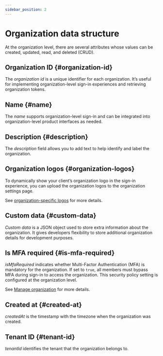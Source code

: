 ```yaml
---
sidebar_position: 2
---
```


# Organization data structure

At the organization level, there are several attributes whose values can be created, updated, read, and deleted (CRUD).

## Organization ID \{#organization-id}

The _organization id_ is a unique identifier for each organization. It’s useful for implementing organization-level sign-in experiences and retrieving organization tokens.

## Name \{#name}

The _name_ supports organization-level sign-in and can be integrated into organization-level product interfaces as needed.

## Description \{#description}

The _description_ field allows you to add text to help identify and label the organization.

## Organization logos \{#organization-logos}

To dynamically show your client’s organization logo in the sign-in experience, you can upload the organization logos to the organization settings page.

See [organization-specific logos](/customization/match-your-brand/#organization-specific-branding) for more details.

## Custom data \{#custom-data}

_Custom data_ is a JSON object used to store extra information about the organization. It gives developers flexibility to store additional organization details for development purposes.

## Is MFA required \{#is-mfa-required}

_isMfaRequired_ indicates whether Multi-Factor Authentication (MFA) is mandatory for the organization. If set to `true`, all members must bypass MFA during sign-in to access the organization. This security policy setting is configured at the organization level.

See [Manage organization](/organizations/organization-management#require-mfa-for-organization-members) for more details.

## Created at \{#created-at}

_createdAt_ is the timestamp with the timezone when the organization was created.

## Tenant ID \{#tenant-id}

_tenantId_ identifies the tenant that the organization belongs to.
